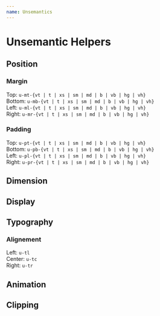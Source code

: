 ```yaml
---
name: Unsemantics
---
```



# Unsemantic Helpers

## Position

### Margin

Top: `u-mt-{vt | t | xs | sm | md | b | vb | hg | vh}`  
Bottom: `u-mb-{vt | t | xs | sm | md | b | vb | hg | vh}`  
Left: `u-ml-{vt | t | xs | sm | md | b | vb | hg | vh}`  
Right: `u-mr-{vt | t | xs | sm | md | b | vb | hg | vh}`

### Padding

Top: `u-pt-{vt | t | xs | sm | md | b | vb | hg | vh}`  
Bottom: `u-pb-{vt | t | xs | sm | md | b | vb | hg | vh}`  
Left: `u-pl-{vt | t | xs | sm | md | b | vb | hg | vh}`  
Right: `u-pr-{vt | t | xs | sm | md | b | vb | hg | vh}`

## Dimension

## Display

## Typography

### Alignement

Left: `u-tl`  
Center: `u-tc`  
Right: `u-tr`

## Animation

## Clipping
